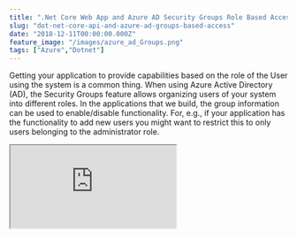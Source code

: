 ```yaml
---
title: ".Net Core Web App and Azure AD Security Groups Role Based Access"
slug: "dot-net-core-api-and-azure-ad-groups-based-access"
date: "2018-12-11T00:00:00.000Z"
feature_image: "/images/azure_ad_Groups.png"
tags: ["Azure","Dotnet"]
---
```


Getting your application to provide capabilities based on the role of the User using the system is a common thing. When using Azure Active Directory (AD), the Security Groups feature allows organizing users of your system into different roles. In the applications that we build, the group information can be used to enable/disable functionality. For, e.g., if your application has the functionality to add new users you might want to restrict this to only users belonging to the administrator role.

<iframe src="https://www.youtube.com/embed/FTpAgSHfu8o" />

  

[Adding new groups](https://docs.microsoft.com/en-us/azure/active-directory/fundamentals/active-directory-groups-create-azure-portal) can be done using the Azure portal. Select Group Type, _Security_ as it is intended to provide permissions based on roles.

![Azure AD Add Group](/images/azure_ad_Groups.png)

For the Groups to be returned as part of the claims, the _groupMembershipClaims_ property in application manifest needs to be updated. Setting it to _SecurityGroup_ will return all SecurityGroups of the user.

    {
      "groupMembershipClaims": "SecurityGroup"
    }
    

For each group created an _ObjectId_ is assigned to it which is what gets returned as part of the claims. You can either add it as part of your applications config file or use Microsoft Graph API to query the list of groups at runtime. Here I have chosen to keep it as part of the config file.

    "AdGroups": [
      {
        "GroupName": "Admin",
        "GroupId": "119f6fb5-a325-47f9-9889-ae6979e9e120"
      },
      {
        "GroupName": "Employee",
        "GroupId": "02618532-b2c0-4e58-a32e-e715ddf07f63"
      }
    ]
    

Now that we have all the groups and associated configuration setup, we can wire up the .Net Core web application to start using the groups from the claims to enable/disable features. Using the [Policy-based authorization](https://docs.microsoft.com/en-us/aspnet/core/security/authorization/policies?view=aspnetcore-2.2) capabilities of .Net core application we can wire up policies for all the groups we have.

> _[Role-based authorization and claims-based authorization](https://docs.microsoft.com/en-us/aspnet/core/security/authorization/policies?view=aspnetcore-2.2) use a requirement, a requirement handler, and a pre-configured policy. These building blocks support the expression of authorization evaluations in code. The result is a richer, reusable, testable authorization structure._

We have an _IsMemberOfGroupRequirement_ class to represent the requirement for all the groups, the _IsMemberOfGroupHandler_ that implements how to validate a group requirement. The Handler reads the current user's claims and checks it contains the objectId associated with the Group as a claim. If a match is found the requirement check is marked as a success. Since we want the request to continue to match for any other group requirements the requirement is not failed explicitly.

```csharp
public class IsMemberOfGroupRequirement : IAuthorizationRequirement
{
```
        public readonly string GroupId ;
        public readonly string GroupName ;
    
        public IsMemberOfGroupRequirement(string groupName, string groupId)
        {
            GroupName = groupName;
            GroupId = groupId;
        }
    }
    
```csharp
public class IsMemberOfGroupHandler : AuthorizationHandler<IsMemberOfGroupRequirement>
{
```
        protected override Task HandleRequirementAsync(
            AuthorizationHandlerContext context, IsMemberOfGroupRequirement requirement)
        {
            var groupClaim = context.User.Claims
                 .FirstOrDefault(claim => claim.Type == "groups" &&
                     claim.Value.Equals(requirement.GroupId, StringComparison.InvariantCultureIgnoreCase));
    
            if (groupClaim != null)
                context.Succeed(requirement);
    
            return Task.CompletedTask;
        }
    }
    

Registering the policies for all the groups in the application's configuration file and the handler can be done as below. Looping through all the groups in the config we create a policy for each with the associated GroupName. It allows us to use the GroupName as the policy name at places where we want to restrict features for users belonging to that group.

```javascript
services.AddAuthorization(options =>
{
```
        var adGroupConfig = new List<AdGroupConfig>();
        _configuration.Bind("AdGroups", adGroupConfig);
    
        foreach (var adGroup in adGroupConfig)
            options.AddPolicy(
                adGroup.GroupName,
                policy =>
                    policy.AddRequirements(new IsMemberOfGroupRequirement(adGroup.GroupName, adGroup.GroupId)));
    });
    
    services.AddSingleton<IAuthorizationHandler, IsMemberOfGroupHandler>();
    

Using the policy is now as simple as decorating your controllers with the Authorize attribute and providing the required Policy names on it as shown below.

```json
[Authorize(Policy = "Admin")]
[ApiController]
public partial class AddUsersController : ControllerBase
{
```
        ....
    }
    

Hope this helps you to setup Role-based functionality for your ASP.Net Core applications using Azure AD as authentication/authorization provider.